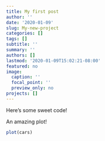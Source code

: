 ```yaml
---
title: My first post
author: ''
date: '2020-01-09'
slug: My-new-project
categories: []
tags: []
subtitle: ''
summary: ''
authors: []
lastmod: '2020-01-09T15:02:21-08:00'
featured: no
image:
  caption: ''
  focal_point: ''
  preview_only: no
projects: []
---
```



Here's some sweet code!


An amazing plot!
```r
plot(cars)
```

